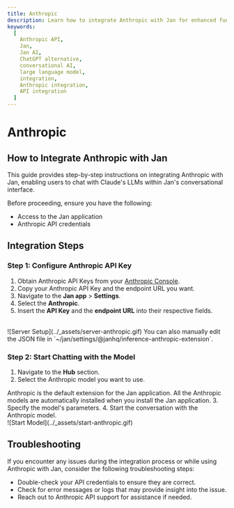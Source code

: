 ```yaml
---
title: Anthropic
description: Learn how to integrate Anthropic with Jan for enhanced functionality.
keywords:
  [
    Anthropic API,
    Jan,
    Jan AI,
    ChatGPT alternative,
    conversational AI,
    large language model,
    integration,
    Anthropic integration,
    API integration
  ]
---
```



# Anthropic

## How to Integrate Anthropic with Jan

This guide provides step-by-step instructions on integrating Anthropic with Jan, enabling users to chat with Claude's LLMs within Jan's conversational interface.

Before proceeding, ensure you have the following:
- Access to the Jan application
- Anthropic API credentials

## Integration Steps

<Steps>

### Step 1: Configure Anthropic API Key
1. Obtain Anthropic API Keys from your [Anthropic Console](https://console.anthropic.com/).
2. Copy your Anthropic API Key and the endpoint URL you want.
3. Navigate to the **Jan app** > **Settings**.
4. Select the **Anthropic**.
5. Insert the **API Key** and the **endpoint URL** into their respective fields.
<br/>
![Server Setup](../_assets/server-anthropic.gif)

<Callout type='info'>
  You can also manually edit the JSON file in `~/jan/settings/@janhq/inference-anthropic-extension`.
</Callout>

### Step 2: Start Chatting with the Model

1. Navigate to the **Hub** section.
2. Select the Anthropic model you want to use.
<Callout type='info'>
Anthropic is the default extension for the Jan application. All the Anthropic models are automatically installed when you install the Jan application.
</Callout>
3. Specify the model's parameters.
4. Start the conversation with the Anthropic model.
<br/>
![Start Model](../_assets/start-anthropic.gif)

</Steps>

## Troubleshooting

If you encounter any issues during the integration process or while using Anthropic with Jan, consider the following troubleshooting steps:

- Double-check your API credentials to ensure they are correct.
- Check for error messages or logs that may provide insight into the issue.
- Reach out to Anthropic API support for assistance if needed.